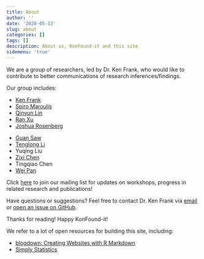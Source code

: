 ```yaml
---
title: About
author: ''
date: '2020-05-13'
slug: about
categories: []
tags: []
description: About us, KonFound-it and this site
sidemenu: 'true'
---
```


We are a group of researchers, led by Dr. Ken Frank, who would like to contribute to better communications of research inferences/findings. 

Our group includes:

* [Ken Frank](https://msu.edu/~kenfrank/)
* [Spiro Maroulis](http://www.public.asu.edu/~smarouli/Spiro_Maroulis/Home.html)
* [Qinyun Lin](https://spatial.uchicago.edu/directories/full/team)
* [Ran Xu](https://sites.google.com/site/ranxupersonalweb/)
* [Joshua Rosenberg](https://joshuamrosenberg.com/)
&nbsp;</p>
* [Guan Saw](http://education.utsa.edu/faculty/profile/guan.saw@utsa.edu)
* [Tenglong Li](https://cps.northeastern.edu/faculty/tenglong-li)
* Yuqing Liu
* [Zixi Chen](https://github.com/ZixiChen)
* Tingqiao Chen
* [Wei Pan](https://sites.duke.edu/panwei/)

Click [here](https://groups.google.com/forum/#!forum/konfound-it) to join our mailing list for updates on workshops, progress in related research and publications!

Have questions or suggestions? Feel free to contact Dr. Ken Frank via [email](mailto:kenfrank@msu.com) or [open an issue on GitHub](https://github.com/linqinyu/KonFound-blog/issues/new).

Thanks for reading! Happy KonFound-it!

We refer to a lot of open resources for building this site, including:

* [blogdown: Creating Websites with R Markdown](https://bookdown.org/yihui/blogdown/)
* [Simply Statistics](https://simplystatistics.org/)

